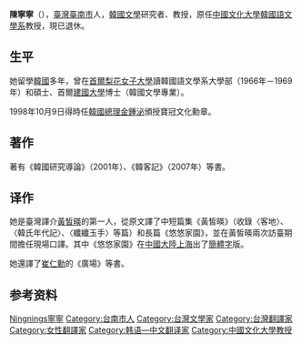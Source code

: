 {{Other_uses|陈宁宁}}

'''陳寧寧'''（{{Bd|1945年||catIdx=C陳}}），[[臺灣|臺灣]][[臺南市|臺南市]]人，[[韓國文學|韓國文學]]研究者、教授，原任[[中國文化大學|中國文化大學]][[韓國語文學系|韓國語文學系]]教授，現已退休。

== 生平 ==
她留學[[韓國|韓國]]多年，曾在[[首爾|首爾]][[梨花女子大學|梨花女子大學]]讀韓國語文學系大學部（1966年－1969年）和碩士、首爾[[建國大學|建國大學]]博士（韓國文學專業）。

1998年10月9日得時任[[韩国国务总理|韓國總理]][[金鍾泌|金鍾泌]]頒授寶冠文化勳章。

== 著作 ==
著有《韓國研究導論》（2001年）、《韓客記》（2007年）等書。

== 译作 ==
她是臺灣譯介[[黃皙暎|黃皙暎]]的第一人，從原文譯了中短篇集《黃皙暎》（收錄〈客地〉、〈韓氏年代記〉、〈纖纖玉手〉等篇）和長篇《悠悠家園》，並在黃皙暎兩次訪臺期間擔任現場口譯。其中《悠悠家園》在[[中國大陸|中國大陸]][[上海|上海]]出了[[簡體字|簡體字]]版。

她還譯了[[崔仁勳|崔仁勳]]的《廣場》等書。

== 参考资料 ==
{{Reflist}}

{{Authority control}}
{{DEFAULTSORT:Chenningning}}
[[Category:陳姓|Ningnings寧寧]]
[[Category:台南市人|Category:台南市人]]
[[Category:台灣文學家|Category:台灣文學家]]
[[Category:台灣翻譯家|Category:台灣翻譯家]]
[[Category:女性翻譯家|Category:女性翻譯家]]
[[Category:韩语—中文翻译家|Category:韩语—中文翻译家]]
[[Category:中國文化大學教授|Category:中國文化大學教授]]